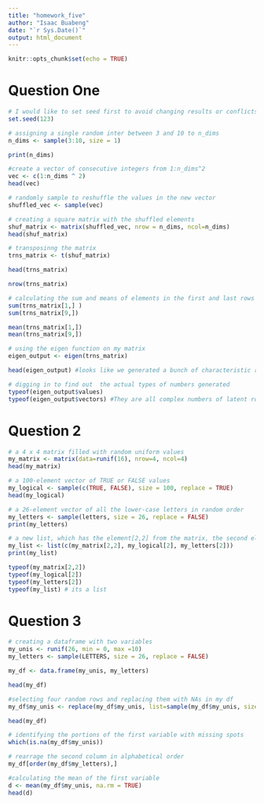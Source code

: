 ```yaml
---
title: "homework_five"
author: "Isaac Buabeng"
date: "`r Sys.Date()`"
output: html_document
---
```


```r
knitr::opts_chunk$set(echo = TRUE)
```


# Question One
```r
# I would like to set seed first to avoid changing results or conflicts
set.seed(123)

# assigning a single random inter between 3 and 10 to n_dims
n_dims <- sample(3:10, size = 1)

print(n_dims)

#create a vector of consecutive integers from 1:n_dims^2
vec <- c(1:n_dims ^ 2)
head(vec)

# randomly sample to reshuffle the values in the new vector
shuffled_vec <- sample(vec)

# creating a square matrix with the shuffled elements
shuf_matrix <- matrix(shuffled_vec, nrow = n_dims, ncol=n_dims)
head(shuf_matrix)

# transposinng the matrix
trns_matrix <- t(shuf_matrix)

head(trns_matrix)

nrow(trns_matrix)

# calculating the sum and means of elements in the first and last rows
sum(trns_matrix[1,] )
sum(trns_matrix[9,])

mean(trns_matrix[1,])
mean(trns_matrix[9,])

# using the eigen function on my matrix
eigen_output <- eigen(trns_matrix)

head(eigen_output) #looks like we generated a bunch of characteristic roots

# digging in to find out  the actual types of numbers generated
typeof(eigen_output$values)
typeof(eigen_output$vectors) #They are all complex numbers of latent roots
```

# Question 2
```r
# a 4 x 4 matrix filled with random uniform values
my_matrix <- matrix(data=runif(16), nrow=4, ncol=4)
head(my_matrix)

# a 100-element vector of TRUE or FALSE values
my_logical <- sample(c(TRUE, FALSE), size = 100, replace = TRUE)
head(my_logical)

# a 26-element vector of all the lower-case letters in random order
my_letters <- sample(letters, size = 26, replace = FALSE)
print(my_letters)

# a new list, which has the element[2,2] from the matrix, the second element of the logical vector, and the second element of the letters vector
my_list <- list(c(my_matrix[2,2], my_logical[2], my_letters[2]))
print(my_list)

typeof(my_matrix[2,2])
typeof(my_logical[2])
typeof(my_letters[2])
typeof(my_list) # its a list
```


# Question 3
```r
# creating a dataframe with two variables
my_unis <- runif(26, min = 0, max =10)
my_letters <- sample(LETTERS, size = 26, replace = FALSE)

my_df <- data.frame(my_unis, my_letters)

head(my_df)

#selecting four random rows and replacing them with NAs in my df
my_df$my_unis <- replace(my_df$my_unis, list=sample(my_df$my_unis, size = 4), values=NA)

head(my_df)

# identifying the portions of the first variable with missing spots
which(is.na(my_df$my_unis))

# rearrage the second column in alphabetical order
my_df[order(my_df$my_letters),]

#calculating the mean of the first variable
d <- mean(my_df$my_unis, na.rm = TRUE)
head(d)
```

